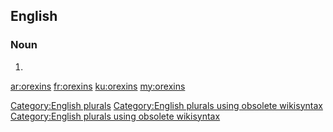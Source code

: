 ==English==

===Noun===
{{head|en}}

# {{plural of|orexin}}

[[Category:English plurals]][[Category:English plurals using obsolete wikisyntax]][[Category:English plurals using obsolete wikisyntax]]

[[ar:orexins]]
[[fr:orexins]]
[[ku:orexins]]
[[my:orexins]]